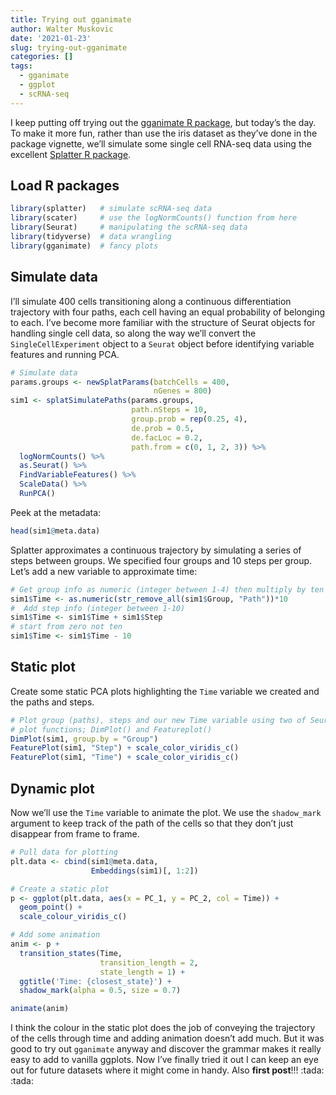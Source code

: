 ```yaml
---
title: Trying out gganimate
author: Walter Muskovic
date: '2021-01-23'
slug: trying-out-gganimate
categories: []
tags:
  - gganimate
  - ggplot
  - scRNA-seq
---
```


I keep putting off trying out the [gganimate R package](https://doi.org/10.1101/206052), but today's the day. To make it more fun, rather than use the iris dataset as they've done in the package vignette, we'll simulate some single cell RNA-seq data using the excellent [Splatter R package](https://doi.org/doi:10.18129/B9.bioc.splatter).

## Load R packages

```r
library(splatter)   # simulate scRNA-seq data
library(scater)     # use the logNormCounts() function from here
library(Seurat)     # manipulating the scRNA-seq data
library(tidyverse)  # data wrangling
library(gganimate)  # fancy plots
```

## Simulate data

I'll simulate 400 cells transitioning along a continuous differentiation trajectory with four paths, each cell having an equal probability of belonging to each. I've become more familiar with the structure of Seurat objects for handling single cell data, so along the way we'll convert the `SingleCellExperiment` object to a `Seurat` object before identifying variable features and running PCA.

```r
# Simulate data
params.groups <- newSplatParams(batchCells = 400,
                                nGenes = 800)
sim1 <- splatSimulatePaths(params.groups,
                           path.nSteps = 10,
                           group.prob = rep(0.25, 4),
                           de.prob = 0.5,
                           de.facLoc = 0.2,
                           path.from = c(0, 1, 2, 3)) %>%
  logNormCounts() %>%
  as.Seurat() %>%
  FindVariableFeatures() %>%
  ScaleData() %>%
  RunPCA()
```

Peek at the metadata:
```r
head(sim1@meta.data)
```

Splatter approximates a continuous trajectory by simulating a series of steps between groups. We specified four groups and 10 steps per group. Let's add a new variable to approximate time:
```r
# Get group info as numeric (integer between 1-4) then multiply by ten
sim1$Time <- as.numeric(str_remove_all(sim1$Group, "Path"))*10 
#  Add step info (integer between 1-10)
sim1$Time <- sim1$Time + sim1$Step 
# start from zero not ten
sim1$Time <- sim1$Time - 10 
```


## Static plot
Create some static PCA plots highlighting the `Time` variable we created and the paths and steps.
```r
# Plot group (paths), steps and our new Time variable using two of Seurat's built in 
# plot functions; DimPlot() and Featureplot()
DimPlot(sim1, group.by = "Group") 
FeaturePlot(sim1, "Step") + scale_color_viridis_c()
FeaturePlot(sim1, "Time") + scale_color_viridis_c()
```


## Dynamic plot
Now we'll use the `Time` variable to animate the plot. We use the `shadow_mark` argument to keep track of the path of the cells so that they don't just disappear from frame to frame.
```r
# Pull data for plotting
plt.data <- cbind(sim1@meta.data,
                  Embeddings(sim1)[, 1:2])

# Create a static plot
p <- ggplot(plt.data, aes(x = PC_1, y = PC_2, col = Time)) +
  geom_point() +
  scale_colour_viridis_c()

# Add some animation
anim <- p +
  transition_states(Time,
                    transition_length = 2,
                    state_length = 1) +
  ggtitle('Time: {closest_state}') +
  shadow_mark(alpha = 0.5, size = 0.7)

animate(anim)
```

I think the colour in the static plot does the job of conveying the trajectory of the cells through time and adding animation doesn't add much. But it was good to try out `gganimate` anyway and discover the grammar makes it really easy to add to vanilla ggplots. Now I've finally tried it out I can keep an eye out for future datasets where it might come in handy. Also **first post**!!! :tada: :tada:
